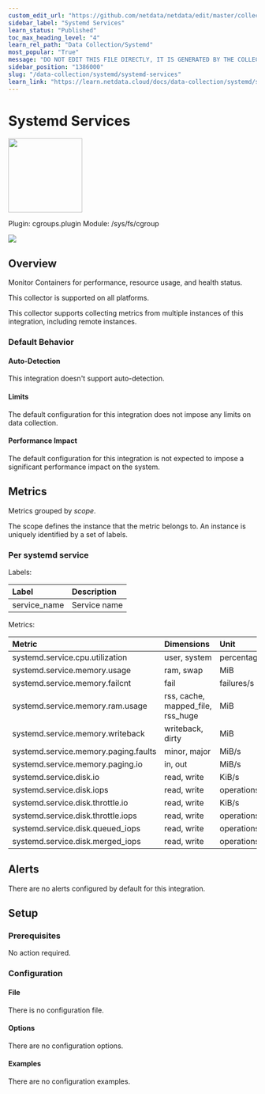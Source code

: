 ```yaml
---
custom_edit_url: "https://github.com/netdata/netdata/edit/master/collectors/cgroups.plugin/metadata.yaml"
sidebar_label: "Systemd Services"
learn_status: "Published"
toc_max_heading_level: "4"
learn_rel_path: "Data Collection/Systemd"
most_popular: "True"
message: "DO NOT EDIT THIS FILE DIRECTLY, IT IS GENERATED BY THE COLLECTOR'S metadata.yaml FILE"
sidebar_position: "1386000"
slug: "/data-collection/systemd/systemd-services"
learn_link: "https://learn.netdata.cloud/docs/data-collection/systemd/systemd-services"
---
```



# Systemd Services


<img src="https://netdata.cloud/img/systemd.svg" width="150"/>


Plugin: cgroups.plugin
Module: /sys/fs/cgroup

<img src="https://img.shields.io/badge/maintained%20by-Netdata-%2300ab44" />

## Overview

Monitor Containers for performance, resource usage, and health status.



This collector is supported on all platforms.

This collector supports collecting metrics from multiple instances of this integration, including remote instances.


### Default Behavior

#### Auto-Detection

This integration doesn't support auto-detection.

#### Limits

The default configuration for this integration does not impose any limits on data collection.

#### Performance Impact

The default configuration for this integration is not expected to impose a significant performance impact on the system.


## Metrics

Metrics grouped by *scope*.

The scope defines the instance that the metric belongs to. An instance is uniquely identified by a set of labels.



### Per systemd service



Labels:

| Label      | Description     |
|:-----------|:----------------|
| service_name | Service name |

Metrics:

| Metric | Dimensions | Unit |
|:------|:----------|:----|
| systemd.service.cpu.utilization | user, system | percentage |
| systemd.service.memory.usage | ram, swap | MiB |
| systemd.service.memory.failcnt | fail | failures/s |
| systemd.service.memory.ram.usage | rss, cache, mapped_file, rss_huge | MiB |
| systemd.service.memory.writeback | writeback, dirty | MiB |
| systemd.service.memory.paging.faults | minor, major | MiB/s |
| systemd.service.memory.paging.io | in, out | MiB/s |
| systemd.service.disk.io | read, write | KiB/s |
| systemd.service.disk.iops | read, write | operations/s |
| systemd.service.disk.throttle.io | read, write | KiB/s |
| systemd.service.disk.throttle.iops | read, write | operations/s |
| systemd.service.disk.queued_iops | read, write | operations/s |
| systemd.service.disk.merged_iops | read, write | operations/s |



## Alerts

There are no alerts configured by default for this integration.


## Setup

### Prerequisites

No action required.

### Configuration

#### File

There is no configuration file.
#### Options



There are no configuration options.

#### Examples
There are no configuration examples.


